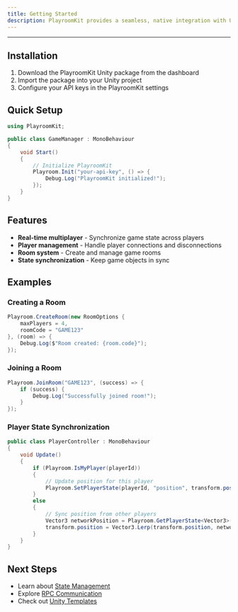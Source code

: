 ```yaml
---
title: Getting Started 
description: PlayroomKit provides a seamless, native integration with Unity, allowing you to build multiplayer games using C# and Unity's powerful game engine.
---
```



<Cards>
  <Card
    title="API Reference"
    description="Full documentation for PlayroomKit's Unity API."
    href="/docs/game-engines/unity/api-reference"
  />
  <Card
    title="Playroom Dev Manager"
    description="Multi-instance testing and mock mode for Unity."
    href="/docs/game-engines/unity/playroom-dev-manager"
  />
  <Card
    title="Mock Mode"
    description="Test your game logic in the Unity Editor without deploying."
    href="/docs/game-engines/unity/mock-mode"
  />
  <Card
    title="Multiple Player Testing"
    description="Simulate multiplayer scenarios in the Unity Editor."
    href="/docs/game-engines/unity/multiple-player-testing"
  />
  <Card
    title="Examples"
    description="See simple and advanced PlayroomKit Unity demos."
    href="/docs/game-engines/unity/examples"
  />
</Cards>

---

## Installation

1. Download the PlayroomKit Unity package from the dashboard
2. Import the package into your Unity project
3. Configure your API keys in the PlayroomKit settings

## Quick Setup

```csharp
using PlayroomKit;

public class GameManager : MonoBehaviour
{
    void Start()
    {
        // Initialize PlayroomKit
        Playroom.Init("your-api-key", () => {
            Debug.Log("PlayroomKit initialized!");
        });
    }
}
```

## Features

- **Real-time multiplayer** - Synchronize game state across players
- **Player management** - Handle player connections and disconnections
- **Room system** - Create and manage game rooms
- **State synchronization** - Keep game objects in sync

## Examples

### Creating a Room

```csharp
Playroom.CreateRoom(new RoomOptions {
    maxPlayers = 4,
    roomCode = "GAME123"
}, (room) => {
    Debug.Log($"Room created: {room.code}");
});
```

### Joining a Room

```csharp
Playroom.JoinRoom("GAME123", (success) => {
    if (success) {
        Debug.Log("Successfully joined room!");
    }
});
```

### Player State Synchronization

```csharp
public class PlayerController : MonoBehaviour
{
    void Update()
    {
        if (Playroom.IsMyPlayer(playerId))
        {
            // Update position for this player
            Playroom.SetPlayerState(playerId, "position", transform.position);
        }
        else
        {
            // Sync position from other players
            Vector3 networkPosition = Playroom.GetPlayerState<Vector3>(playerId, "position");
            transform.position = Vector3.Lerp(transform.position, networkPosition, Time.deltaTime * 10f);
        }
    }
}
```

## Next Steps

- Learn about [State Management](/docs/multiplayer/modules/state-management)
- Explore [RPC Communication](/docs/multiplayer/modules/rpc)
- Check out [Unity Templates](/docs/templates)